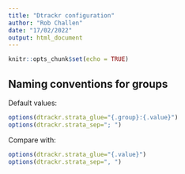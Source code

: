 ```yaml
---
title: "Dtrackr configuration"
author: "Rob Challen"
date: "17/02/2022"
output: html_document
---
```


```r
knitr::opts_chunk$set(echo = TRUE)
```

## Naming conventions for groups

Default values:

```r

options(dtrackr.strata_glue="{.group}:{.value}")
options(dtrackr.strata_sep="; ")

```

Compare with:

```r

options(dtrackr.strata_glue="{.value}")
options(dtrackr.strata_sep=", ")

```


